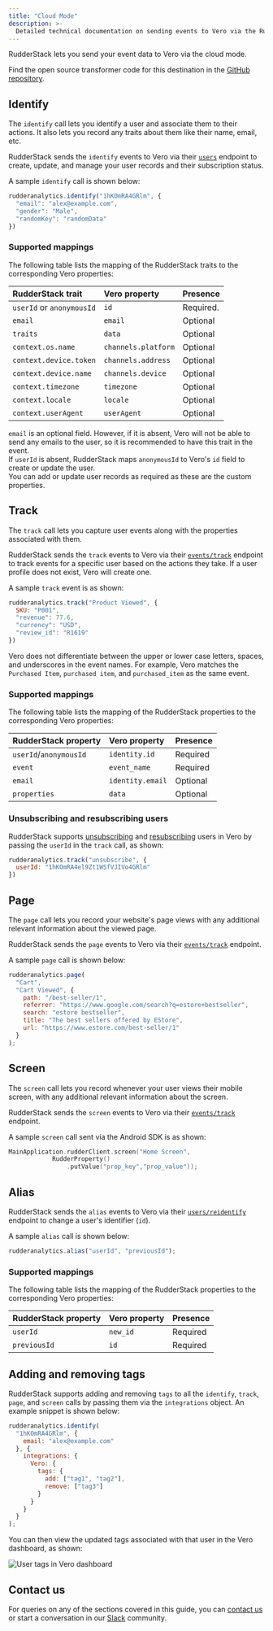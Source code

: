 ```yaml
---
title: "Cloud Mode"
description: >-
  Detailed technical documentation on sending events to Vero via the RudderStack cloud mode.
---
```


RudderStack lets you send your event data to Vero via the <Link to="/destinations/rudderstack-connection-modes/#cloud-mode">cloud mode</Link>.

<div class="infoBlock">
Find the open source transformer code for this destination in the <a href="https://github.com/rudderlabs/rudder-transformer/tree/master/v0/destinations/vero">GitHub repository</a>.
</div>

## Identify

The <Link to="/event-spec/standard-events/identify/">`identify`</Link> call lets you identify a user and associate them to their actions. It also lets you record any traits about them like their name, email, etc.

RudderStack sends the `identify` events to Vero via their [`users`](https://developers.getvero.com/?bash#users) endpoint to create, update, and manage your user records and their subscription status.

A sample `identify` call is shown below:

```javascript
rudderanalytics.identify("1hKOmRA4GRlm", {
  "email": "alex@example.com",
  "gender": "Male",
  "randomKey": "randomData"
})
```

### Supported mappings

The following table lists the mapping of the RudderStack traits to the corresponding Vero properties:

| RudderStack trait | Vero property | Presence |
| :-----| :------| :-------|
| `userId` or `anonymousId` | `id` | Required. |
| `email` | `email` | Optional |
| `traits` | `data` |  Optional |
| `context.os.name` | `channels.platform` | Optional |
| `context.device.token` | `channels.address` | Optional |
| `context.device.name` | `channels.device` | Optional |
| `context.timezone` | `timezone` | Optional |
| `context.locale`| `locale` | Optional |
| `context.userAgent` | `userAgent` | Optional |

<div class="infoBlock">
<code class="inline-code">email</code> is an optional field. However, if it is absent, Vero will not be able to send any emails to the user, so it is recommended to have this trait in the event.
</div>

<div class="infoBlock">
If <code class="inline-code">userId</code> is absent, RudderStack maps <code class="inline-code">anonymousId</code> to Vero's <code class="inline-code">id</code> field to create or update the user.
</div>

<div class="successBlock">
You can add or update user records as required as these are the custom properties.
</div>

## Track

The <Link to="/event-spec/standard-events/track/">`track`</Link> call lets you capture user events along with the properties associated with them.

RudderStack sends the `track` events to Vero via their [`events/track`](https://developers.getvero.com/?bash#events-track) endpoint to track events for a specific user based on the actions they take. If a user profile does not exist, Vero will create one.

A sample `track` event is as shown:

```javascript
rudderanalytics.track("Product Viewed", {
  SKU: "P001",
  "revenue": 77.6,
  "currency": "USD",
  "review_id": "R1619" 
})
```

<div class="infoBlock">
Vero does not differentiate between the upper or lower case letters, spaces, and underscores in the event names. For example, Vero matches the <code class="inline-code">Purchased Item</code>, <code class="inline-code">purchased item</code>, and <code class="inline-code">purchased_item</code> as the same event.
</div>

### Supported mappings

The following table lists the mapping of the RudderStack properties to the corresponding Vero properties:

| RudderStack property | Vero property | Presence |
| :-----| :------| :-------|
| `userId`/`anonymousId` | `identity.id` | Required |
| `event`  | `event_name` | Required |
| `email` | `identity.email` | Optional |
| `properties` | `data` | Optional |

### Unsubscribing and resubscribing users

RudderStack supports [unsubscribing](https://developers.getvero.com/?bash#users-unsubscribe) and [resubscribing](https://developers.getvero.com/?bash#users-resubscribe) users in Vero by passing the `userId` in the `track` call, as shown:

```javascript
rudderanalytics.track("unsubscribe", {
  userId: "1hKOmRA4el9Zt1WSfVJIVo4GRlm"
})
```

## Page

The <Link to="/event-spec/standard-events/page/">`page`</Link> call lets you record your website's page views with any additional relevant information about the viewed page.

RudderStack sends the `page` events to Vero via their [`events/track`](https://developers.getvero.com/?bash#events-track) endpoint.

A sample `page` call is shown below:

```javascript
rudderanalytics.page(
  "Cart",
  "Cart Viewed", {
    path: "/best-seller/1",
    referrer: "https://www.google.com/search?q=estore+bestseller",
    search: "estore bestseller",
    title: "The best sellers offered by EStore",
    url: "https://www.estore.com/best-seller/1"
  }
);
```

## Screen

The <Link to="/event-spec/standard-events/screen/">`screen`</Link> call lets you record whenever your user views their mobile screen, with any additional relevant information about the screen.

RudderStack sends the `screen` events to Vero via their [`events/track`](https://developers.getvero.com/?bash#events-track) endpoint.

A sample `screen` call sent via the <Link to="/sources/sdks/rudderstack-android-sdk/">Android SDK</Link> is as shown:

```kotlin
MainApplication.rudderClient.screen("Home Screen",
            RudderProperty()
                .putValue("prop_key","prop_value"));
```

## Alias

RudderStack sends the <Link to="/event-spec/standard-events/alias/">`alias`</Link> events to Vero via their [`users/reidentify`](https://developers.getvero.com/?bash#users-alias) endpoint to change a user's identifier (`id`).

A sample `alias` call is shown below:

```javascript
rudderanalytics.alias("userId", "previousId");
```

### Supported mappings

The following table lists the mapping of the RudderStack properties to the corresponding Vero properties:

| RudderStack property | Vero property | Presence |
| :-----| :------| :-------|
| `userId` | `new_id` | Required |
| `previousId` | `id` | Required |

## Adding and removing tags

RudderStack supports adding and removing `tags` to all the `identify`, `track`, `page`,  and `screen` calls by passing them via the `integrations` object. An example snippet is shown below:

```javascript
rudderanalytics.identify(
  "1hKOmRA4GRlm", {
    email: "alex@example.com"
  }, {
    integrations: {
      Vero: {
        tags: {
          add: ["tag1", "tag2"],
          remove: ["tag3"]
        }
      }
    }
  }
);
```

You can then view the updated tags associated with that user in the Vero dashboard, as shown:

<img src="../../../assets/event-stream-destinations/vero-tags.png" alt="User tags in Vero dashboard" />

## Contact us

For queries on any of the sections covered in this guide, you can [contact us](mailto:%20docs@rudderstack.com) or start a conversation in our [Slack](https://rudderstack.com/join-rudderstack-slack-community) community.

